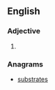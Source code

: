 ==English==

===Adjective===
{{head|en|adjective superlative form}}

# {{context|rare|lang=en}} {{en-superlative of|abstruse}}

===Anagrams===
* [[substrates#English|substrates]]